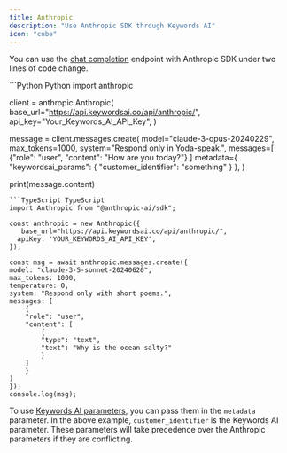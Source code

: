 ```yaml
---
title: Anthropic
description: "Use Anthropic SDK through Keywords AI"
icon: "cube"
---
```


You can use the [chat completion](/api-endpoints/proxy-endpoints/chat-completions) endpoint with Anthropic SDK under two lines of code change.

<CodeGroup>
```Python Python
import anthropic

client = anthropic.Anthropic(
    base_url="https://api.keywordsai.co/api/anthropic/",
    api_key="Your_Keywords_AI_API_Key",
)

message = client.messages.create(
    model="claude-3-opus-20240229",
    max_tokens=1000,
    system="Respond only in Yoda-speak.",
    messages=[
        {"role": "user", "content": "How are you today?"}
    ]
    metadata={
        "keywordsai_params": {
            "customer_identifier": "something"
        }
    },
)

print(message.content)
```
```TypeScript TypeScript
import Anthropic from "@anthropic-ai/sdk";

const anthropic = new Anthropic({
   base_url="https://api.keywordsai.co/api/anthropic/",  
  apiKey: 'YOUR_KEYWORDS_AI_API_KEY',
});

const msg = await anthropic.messages.create({
model: "claude-3-5-sonnet-20240620",
max_tokens: 1000,
temperature: 0,
system: "Respond only with short poems.",
messages: [
    {
    "role": "user",
    "content": [
        {
        "type": "text",
        "text": "Why is the ocean salty?"
        }
    ]
    }
]
});
console.log(msg);
```
</CodeGroup>


To use [Keywords AI parameters](/api-endpoints/proxy-endpoints/chat-completions#keywords-ai-parameters), you can pass them in the `metadata` parameter. In the above example, `customer_identifier` is the Keywords AI parameter. These parameters will take precedence over the Anthropic parameters if they are conflicting.



